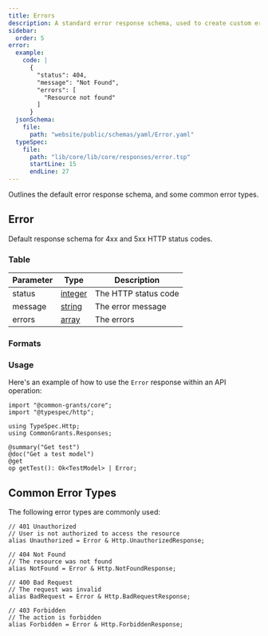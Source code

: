 ```yaml
---
title: Errors
description: A standard error response schema, used to create custom error responses
sidebar:
  order: 5
error:
  example:
    code: |
      {
        "status": 404,
        "message": "Not Found",
        "errors": [
          "Resource not found"
        ]
      }
  jsonSchema:
    file:
      path: "website/public/schemas/yaml/Error.yaml"
  typeSpec:
    file:
      path: "lib/core/lib/core/responses/error.tsp"
      startLine: 15
      endLine: 27
---
```



Outlines the default error response schema, and some common error types.

## Error

Default response schema for 4xx and 5xx HTTP status codes.

### Table

| Parameter | Type                                       | Description          |
| --------- | ------------------------------------------ | -------------------- |
| status    | [integer](/protocol/types/numeric#integer) | The HTTP status code |
| message   | [string](/protocol/types/string#string)    | The error message    |
| errors    | [array](/protocol/types/other#array)       | The errors           |

### Formats

<SchemaFormatTabs
  example={frontmatter.error.example}
  jsonSchema={frontmatter.error.jsonSchema}
  typeSpec={frontmatter.error.typeSpec}
/>

### Usage

Here's an example of how to use the `Error` response within an API operation:

```typespec
import "@common-grants/core";
import "@typespec/http";

using TypeSpec.Http;
using CommonGrants.Responses;

@summary("Get test")
@doc("Get a test model")
@get
op getTest(): Ok<TestModel> | Error;
```

## Common Error Types

The following error types are commonly used:

```typespec
// 401 Unauthorized
// User is not authorized to access the resource
alias Unauthorized = Error & Http.UnauthorizedResponse;

// 404 Not Found
// The resource was not found
alias NotFound = Error & Http.NotFoundResponse;

// 400 Bad Request
// The request was invalid
alias BadRequest = Error & Http.BadRequestResponse;

// 403 Forbidden
// The action is forbidden
alias Forbidden = Error & Http.ForbiddenResponse;
```
